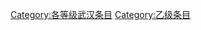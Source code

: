{{catmore1|[[Wikipedia:武汉专题|Wikipedia:武汉专题]]}}
{{Articles by Importance| topic=武汉 | importance= }}
{{Articles by Quality|topic=武汉}}
{{CategoryTOC}}

[[Category:各等级武汉条目|Category:各等级武汉条目]]
[[Category:乙级条目|Category:乙级条目]]